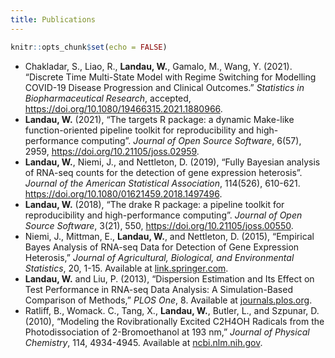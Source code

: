```yaml
---
title: Publications
---
```


```r
knitr::opts_chunk$set(echo = FALSE)
```

* Chakladar, S., Liao, R., **Landau, W.**, Gamalo, M., Wang, Y. (2021). "Discrete Time Multi-State Model with Regime Switching for Modelling COVID-19 Disease Progression and Clinical Outcomes." *Statistics in Biopharmaceutical Research*, accepted, <https://doi.org/10.1080/19466315.2021.1880966>.
* **Landau, W.** (2021), "The targets R package: a dynamic Make-like function-oriented pipeline toolkit for reproducibility and high-performance computing". *Journal of Open Source Software*, 6(57), 2959, <https://doi.org/10.21105/joss.02959>.
* **Landau, W.**, Niemi, J., and Nettleton, D. (2019), "Fully Bayesian analysis of RNA-seq counts for the detection of gene expression heterosis". *Journal of the American Statistical Association*,  114(526), 610-621. <a href="https://doi.org/10.1080/01621459.2018.1497496">https://doi.org/10.1080/01621459.2018.1497496</a>.
* **Landau, W.** (2018), "The drake R package: a pipeline toolkit for reproducibility and high-performance computing". *Journal of Open Source Software*, 3(21), 550, <a href="https://doi.org/10.21105/joss.00550">https://doi.org/10.21105/joss.00550</a>.
* Niemi, J., Mittman, E.,  **Landau, W.**, and Nettleton, D. (2015), "Empirical Bayes Analysis of RNA-seq Data for Detection of Gene Expression Heterosis," *Journal of Agricultural, Biological, and Environmental Statistics*, 20, 1-15. Available at [link.springer.com](http://link.springer.com/article/10.1007%2Fs13253-015-0230-5).
* **Landau, W.** and Liu, P. (2013), "Dispersion Estimation and Its Effect on Test Performance in RNA-seq Data Analysis: A Simulation-Based Comparison of Methods," *PLOS One*, 8. Available at [journals.plos.org](http://journals.plos.org/plosone/article?id=10.1371/journal.pone.0081415).
* Ratliff, B., Womack. C., Tang, X., **Landau, W.**, Butler, L., and Szpunar, D. (2010), "Modeling the Rovibrationally Excited C2H4OH Radicals from the Photodissociation of 2-Bromoethanol at 193 nm," *Journal of Physical Chemistry*, 114, 4934-4945. Available at [ncbi.nlm.nih.gov](http://www.ncbi.nlm.nih.gov/pubmed/20302318).
